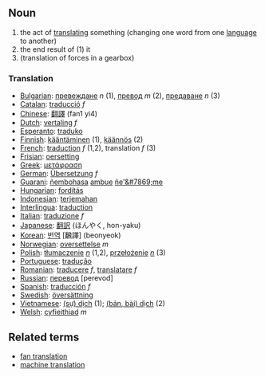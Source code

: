 ==Noun== 
#the act of [[translate|translating]] something (changing one word from one [[language]] to another) 
#the end result of (1) it
#(translation of forces in a gearbox)

=== Translation ===
*[[Bulgarian]]: [[превеждане]] ''n'' (1), [[превод]] ''m'' (2), [[предаване]] ''n'' (3)
*[[Catalan]]: [[traducció]] ''f''
*[[Chinese]]: [[翻譯]] (fan1 yi4)
*[[Dutch]]: [[vertaling]] ''f''
*[[Esperanto]]: [[traduko]]
*[[Finnish]]: [[kääntäminen]] (1), [[käännös]] (2)
*[[French]]: [[traduction]] ''f'' (1,2), translation ''f'' (3)
*[[Frisian]]: [[oersetting]]
*[[Greek]]: [[μετάφραση]]
*[[German]]: [[Übersetzung]] ''f''
*[[Guarani]]: [[ñembohasa]] [[ambue]] [[ñe'&#7869;]]me
*[[Hungarian]]: [[fordítás]]
*[[Indonesian]]: [[terjemah|terjemahan]]
*[[Interlingua]]: [[traduction]]
*[[Italian]]: [[traduzione]] ''f''
*[[Japanese]]: [[翻訳]] (ほんやく, hon-yaku)
*[[Korean]]: [[번역]] [飜譯] (beonyeok)
*[[Norwegian]]: [[oversettelse]] ''m''
*[[Polish]]: [[tłumaczenie]] ''[[neuter|n]]'' (1,2), [[przełożenie]] ''[[neuter|n]]'' (3)
*[[Portuguese]]: [[tradução]]
*[[Romanian]]: [[traducere]] ''f'', [[translatare]] ''f''
*[[Russian]]: [[перевод]] [perevod]
*[[Spanish]]: [[traducción]] ''f''
*[[Swedish]]: [[översättning]]
*[[Vietnamese]]: [[dịch|(sự) dịch]] (1); [[dịch|(bản, bài) dịch]] (2)
*[[Welsh]]: [[cyfieithiad]] ''m''

== Related terms ==
*[[fan translation]]
*[[machine translation]]